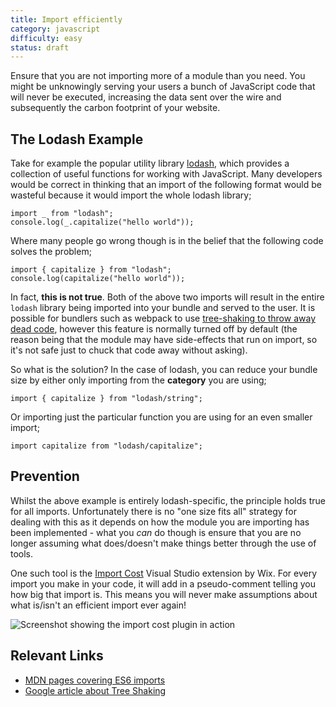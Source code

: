 ```yaml
---
title: Import efficiently
category: javascript
difficulty: easy
status: draft
---
```


Ensure that you are not importing more of a module than you need. You might be unknowingly serving your users a bunch of JavaScript code that will never be executed, increasing the data sent over the wire and subsequently the carbon footprint of your website.

## The Lodash Example

Take for example the popular utility library [lodash](https://lodash.com/), which provides a collection of useful functions for working with JavaScript. Many developers would be correct in thinking that an import of the following format would be wasteful because it would import the whole lodash library;

```
import _ from "lodash";
console.log(_.capitalize("hello world"));
```

Where many people go wrong though is in the belief that the following code solves the problem;

```
import { capitalize } from "lodash";
console.log(capitalize("hello world"));
```

In fact, **this is not true**. Both of the above two imports will result in the entire `lodash` library being imported into your bundle and served to the user. It is possible for bundlers such as webpack to use [tree-shaking to throw away dead code](https://webpack.js.org/configuration/optimization/), however this feature is normally turned off by default (the reason being that the module may have side-effects that run on import, so it's not safe just to chuck that code away without asking).

So what is the solution? In the case of lodash, you can reduce your bundle size by either only importing from the **category** you are using;

```
import { capitalize } from "lodash/string";
```

Or importing just the particular function you are using for an even smaller import;

```
import capitalize from "lodash/capitalize";
```

## Prevention

Whilst the above example is entirely lodash-specific, the principle holds true for all imports. Unfortunately there is no "one size fits all" strategy for dealing with this as it depends on how the module you are importing has been implemented - what you _can_ do though is ensure that you are no longer assuming what does/doesn't make things better through the use of tools.

One such tool is the [Import Cost](https://marketplace.visualstudio.com/items?itemName=wix.vscode-import-cost) Visual Studio extension by Wix. For every import you make in your code, it will add in a pseudo-comment telling you how big that import is. This means you will never make assumptions about what is/isn't an efficient import ever again!

<div className="text-center">
  <img
    className="inline-block"
    src="/media/images/lodash_imports.webp"
    alt="Screenshot showing the import cost plugin in action"
  />
</div>

## Relevant Links

- [MDN pages covering ES6 imports](https://developer.mozilla.org/en-US/docs/Web/JavaScript/Reference/Statements/import)
- [Google article about Tree Shaking](https://developers.google.com/web/fundamentals/performance/optimizing-javascript/tree-shaking)
